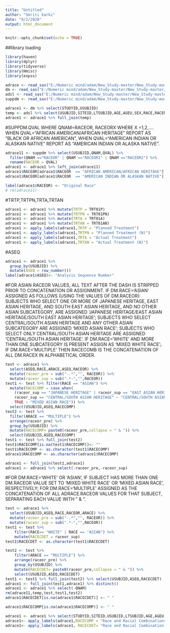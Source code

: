 ---
title: "Untitled"
author: "Smriti karki"
date: "9/2/2020"
output: html_document
---

```{r setup, include=FALSE}
knitr::opts_chunk$set(echo = TRUE)
```


##library loading
```{r}
library(haven)
library(dplyr)
library(tidyverse)
library(Hmisc)
library(expss)
```
```{r}
adrace <- read_sas("E:/Numeric mind/adam/New_Study-master/New_Study-master/adam/adrace.sas7bdat",NULL)
dm <- read_sas("E:/Numeric mind/adam/New_Study-master/New_Study-master/sdtm/dm.sas7bdat",NULL)
adsl <- read_sas("E:/Numeric mind/adam/New_Study-master/New_Study-master/adam/adsl.sas7bdat",NULL) 
suppdm <- read_sas("E:/Numeric mind/adam/New_Study-master/New_Study-master/sdtm/suppdm.sas7bdat",NULL)
```
```{r}
adrace1 <- dm %>% select(STUDYID,USUBJID)
temp <- adsl %>% select(USUBJID,SITEID,LTSUBJID,AGE,AGEU,SEX,RACE,RACEN,COUNTRY,PPROTFL,SCRNFL,ITTEFL,SAFFL,ENRLFL,LTFUFL,TRT01P,TRT01PN,TRT01A,TRT01AN,TRTSDT,TRTEDT,MNTEDT,ARACE)
adrace1 <- adrace1 %>% full_join(temp)
```

#SUPPDM.QVAL WHERE QNAM=RACEOR, RACEORX WHERE X =1,2,.... WHEN QVAL="AFRICAN AMERICAN/AFRICAN HERITAGE" REPORT AS "BLACK OR AFRICAN AMERICAN", WHEN QVAL="AMERICAN INDIAN OR ALASKAN NATIVE" REPORT AS "AMERICAN INDIAN OR ALASKA NATIVE".
```{r}
adrace11 <- suppdm %>% select(USUBJID,QNAM,QVAL) %>% 
  filter(QNAM =="RACEOR" | QNAM =="RACEOR1" | QNAM =="RACEOR2") %>% 
  rename(RACEOR = QVAL)
adrace1 <- adrace1 %>% left_join(adrace11)
adrace1$RACEOR[adrace1$RACEOR  == "AFRICAN AMERICAN/AFRICAN HERITAGE"]  <-  "BLACK OR AFRICAN AMERICAN"
adrace1$RACEOR[adrace1$RACEOR  == "AMERICAN INDIAN OR ALASKAN NATIVE"]  <-  "AMERICAN INDIAN OR ALASKA NATIVE"

label(adrace1$RACEOR) <- "Original Race"
# rm(adrace11)
```
#TRTP,TRTPN,TRTA,TRTAN
```{r}
adrace1 <- adrace1 %>% mutate(TRTP = TRT01P)
adrace1 <- adrace1 %>% mutate(TRTPN = TRT01PN)
adrace1 <- adrace1 %>% mutate(TRTA = TRT01A)
adrace1 <- adrace1 %>% mutate(TRTAN = TRT01AN)
adrace1 <- apply_labels(adrace1,TRTP = "Planned Treatment")
adrace1 <- apply_labels(adrace1,TRTPN = "Planned Treatment (N)")
adrace1 <- apply_labels(adrace1,TRTA = "Actual Treatment")
adrace1 <- apply_labels(adrace1,TRTAN = "Actual Treatment (N)")
```
#ASEQ
```{r}
adrace1 <- adrace1 %>% 
  group_by(USUBJID) %>% 
  mutate(ASEQ = row_number())
label(adrace1$ASEQ)<- "Analysis Sequence Number"
```
#FOR ASIAN RACEOR VALUES, ALL TEXT AFTER THE DASH IS STRIPPED PRIOR TO CONCATENATION OR ASSIGNMENT. IF DM.RACE='ASIAN' ASSIGNED AS FOLLOWS (USING THE VALUES OF DM.RACEOR): SUBJECTS WHO SELECT ONE OR MORE OF JAPANESE HERITAGE, EAST ASIAN HERITAGE, AND SOUTH EAST ASIAN HERITAGE, AND NO OTHER ASIAN SUBCATEGORY, ARE ASSIGNED 'JAPANESE HERITAGE/EAST ASIAN HERITAGE/SOUTH EAST ASIAN HERITAGE'; SUBJECTS WHO SELECT CENTRAL/SOUTH ASIAN HERITAGE AND ANY OTHER ASIAN SUBCATEGORY ARE ASSIGNED 'MIXED ASIAN RACE'; SUBJECTS WHO SELECT ONLY CENTRAL/SOUTH ASIAN HERITAGE ARE ASSIGNED 'CENTRAL/SOUTH ASIAN HERITAGE'. IF DM.RACE='WHITE' AND MORE THAN ONE SUBCATEGORY IS PRESENT ASSIGN AS 'MIXED WHITE RACE';. IF DM.RACE='MULTIPLE' THEN RACECOMB IS THE CONCATENATION OF ALL DM.RACEX IN ALPHABETICAL ORDER.
```{r}
test <- adrace1 %>% 
  select(ASEQ,RACE,ARACE,ASEQ,RACEOR) %>% 
  mutate(raceor_pre = sub("-.*","", RACEOR)) %>% 
  mutate(raceor_sup = sub(".*-","",RACEOR))
test1 <- test %>% filter(RACE == "ASIAN") %>% 
  mutate(RACECOMP = case_when(
    (raceor_sup == "JAPANESE HERITAGE" | raceor_sup == "EAST ASIAN HERITAGE" | raceor_sup ==  "SOUTH EAST ASIAN HERITAGE")~ "JAPANESE HERITAGE/EAST ASIAN HERITAGE/SOUTH EAST ASIAN HERITAGE",
    raceor_sup == "CENTRAL/SOUTH ASIAN HERITAGE" ~ "CENTRAL/SOUTH ASIAN HERITAGE",
    TRUE ~ "MIXED ASIAN RACE")) %>% 
  select(USUBJID,ASEQ,RACECOMP)
test2 <- test %>% 
  filter(ARACE == "MULTIPLE") %>% 
  arrange(raceor_pre) %>% 
  group_by(USUBJID) %>% 
  mutate(RACECOMP= paste0(raceor_pre,collapse = " & ")) %>% 
  select(USUBJID,ASEQ,RACECOMP)
test1 <- test %>% full_join(test2) 
test1$RACECOMP[is.na(test1$RACECOMP)]<- ""
test1$RACECOMP <- as.character(test1$RACECOMP)
adrace1$RACECOMP <- as.character(adrace1$RACECOMP)

adrace1 <- full_join(test1,adrace1) 
adrace1 <- adrace1 %>% select(-raceor_pre,-raceor_sup)

```
#FOR DM.RACE='WHITE' OR 'ASIAN', IF SUBJECT HAS MORE THAN ONE DM.RACEOR VALUE SET TO 'MIXED WHITE RACE' OR 'MIXED ASIAN RACE', RESPECTIVELY; FOR DM.RACE='MULTIPLE' ASSIGNED AS THE CONCATENATION OF ALL ADRACE.RACEOR VALUES FOR THAT SUBJECT, SEPARATING EACH VALUE WITH " & ".

```{r}
test <- adrace1 %>% 
  select(USUBJID,ASEQ,RACE,RACEOR,ARACE) %>% 
  mutate(raceor_pre = sub("-.*","", RACEOR)) %>% 
  mutate(raceor_sup = sub(".*-","",RACEOR))
test1 <- test %>% 
    filter(RACE== "WHITE" | RACE == "ASIAN") %>% 
    mutate(RACECDET = raceor_sup)
test1$RACECDET <- as.character(test1$RACECDET)

test2 <- test %>% 
    filter(ARACE == "MULTIPLE") %>% 
    arrange(raceor_pre) %>% 
    group_by(USUBJID) %>% 
    mutate(RACECDET= paste0(raceor_pre,collapse = " & ")) %>% 
    select(USUBJID,ASEQ,RACECDET)
test1 <- test1 %>% full_join(test2) %>% select(USUBJID,ASEQ,RACECDET)
adrace1 <- full_join(test1,adrace1) %>% distinct()
adrace1 <- adrace1 %>% select(-QNAM)
rm(adrace11,temp,test,test1,test2)
adrace1$RACECDET[is.na(adrace1$RACECDET)] <- " "
```
```{r}
adrace1$RACECOMP[is.na(adrace1$RACECOMP)] <- " "
```
```{r}
adrace1 <- adrace1 %>% select(STUDYID,SITEID,USUBJID,LTSUBJID,AGE,AGEU,SEX,RACE,RACEN,COUNTRY,PPROTFL,SCRNFL,ITTEFL,SAFFL,ENRLFL,LTFUFL,TRT01P,TRT01PN,TRT01A,TRT01AN,TRTP,TRTPN,TRTA,TRTAN,TRTSDT,TRTEDT,MNTEDT,ASEQ,ARACE,RACEOR,RACECOMP,RACECDET)
adrace1<- apply_labels(adrace1,RACECOMP = "Race and Racial Combinations")
adrace1<- apply_labels(adrace1, RACECDET= "Race and Racial Combination Details")

```

